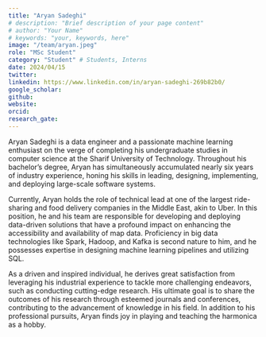```yaml
---
title: "Aryan Sadeghi"
# description: "Brief description of your page content"
# author: "Your Name"
# keywords: "your, keywords, here"
image: "/team/aryan.jpeg"
role: "MSc Student"
category: "Student" # Students, Interns
date: 2024/04/15
twitter:
linkedin: https://www.linkedin.com/in/aryan-sadeghi-269b82b0/
google_scholar: 
github:
website: 
orcid: 
research_gate:
---
```


Aryan Sadeghi is a data engineer and a passionate machine learning enthusiast on the verge of completing his undergraduate studies in computer science at the Sharif University of Technology. Throughout his bachelor’s degree, Aryan has simultaneously accumulated nearly six years of industry experience, honing his skills in leading, designing, implementing, and deploying large-scale software systems.

Currently, Aryan holds the role of technical lead at one of the largest ride-sharing and food delivery companies in the Middle East, akin to Uber. In this position, he and his team are responsible for developing and deploying data-driven solutions that have a profound impact on enhancing the accessibility and availability of map data. Proficiency in big data technologies like Spark, Hadoop, and Kafka is second nature to him, and he possesses expertise in designing machine learning pipelines and utilizing SQL.

As a driven and inspired individual, he derives great satisfaction from leveraging his industrial experience to tackle more challenging endeavors, such as conducting cutting-edge research. His ultimate goal is to share the outcomes of his research through esteemed journals and conferences, contributing to the advancement of knowledge in his field. In addition to his professional pursuits, Aryan finds joy in playing and teaching the harmonica as a hobby.